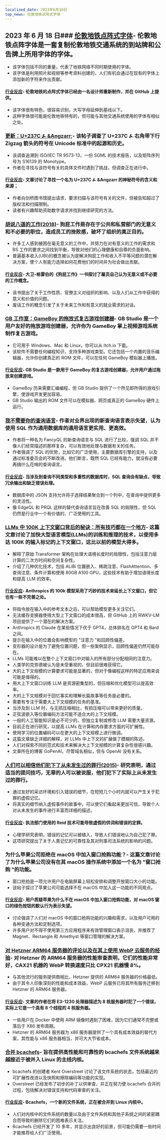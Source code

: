 ```yaml
---
localized_date: 2023年6月18日
top_news: 伦敦地铁点阵式字体
---
```




<CallToAction />

<Steps>

## 2023 年 6 月 18 日### [伦敦地铁点阵式字体](https://github.com/petykowski/London-Underground-Dot-Matrix-Typeface)- 伦敦地铁点阵字体是一套复制伦敦地铁交通系统的到站牌和公告牌上所用字体的字体。

- 该字体包括不同的重量，代表了地铁网络不同时期使用的字体。
- 该字体是利用照片和视频等参考资料创建的，人们有机会通过在现有的字体上添加新的字符来作出贡献。

#### [行业反应](http://news.ycombinator.com/item?id=36367667)- 伦敦地铁的点阵式字体已经由一名设计师重新制作，并在 GitHub 上提供。

- 该字体很有特色，很容易识别，大写字母延伸到基线以下。
- 这种字体很可能是伦敦地铁特有的，但可能与其他交通系统使用的字体有相似之处。

### [更新：U+237C ⍼ &Angzarr;](https://ionathan.ch/2023/06/06/angarr.html)- 该帖子调查了 U+237C ⍼ 右角带下行 Zigzag 箭头的符号在 Unicode 标准中的起源和历史。

- 该调查追溯到 ISO/IEC TR 9573-13，一份 SGML 的技术报告，以及矩阵序列号为 S16139 的 Monotype。
- 作者在寻找与该符号有关的具体文件时遇到了挑战，但调查正在进行中。

#### [行业反应](http://news.ycombinator.com/item?id=36369553)- 文章讨论了寻找一个名为 U+237C ⍼ &Angzarr 的神秘符号的含义和来源；

- 作者向剑桥图书馆提出请求，要求扫描与该符号有关的文件，但被告知超过了版权法和扫描限制。
- 读者有兴趣帮助资助数字请求并找到继续研究的方法。

### [胡说八道的工作(2018)](https://theanarchistlibrary.org/library/david-graeber-bullshit-jobs)- 狗屁工作是存在于公共和私营部门的无意义和不必要的职位，造成员工的挫败感，破坏了组织的真正目的。

- 许多工人感到被困在毫无意义的工作中，并努力在对有意义的工作的需求和 BS 工作的要求之间找到平衡，导致对他们的心理健康和自尊的负面影响。
- 普遍基本收入(UBI)的概念被认为是解决狗屁工作和收入不平等问题的潜在解决方案，使个人有能力选择如何花费他们的时间并为社会做出贡献。

#### [行业反应](http://news.ycombinator.com/item?id=36373190)- 大卫-格雷伯的《狗屁工作》一书探讨了雇员自己认为无意义或不必要的工作概念。

- 该书提出了关于工作性质、官僚主义对组织的影响、以及人们从工作中获得的意义和价值的问题。
- 废话工作的概念引发了关于未来工作和有意义的就业需求的对话。

### [GB 工作室：GameBoy 的拖放式复古游戏创建器](https://www.gbstudio.dev/)- GB Studio 是一个用户友好的拖放游戏创建器，允许你为 GameBoy 掌上视频游戏系统制作复古游戏。

- 它可用于 Windows、Mac 和 Linux，你可以从 Itch.io 下载。
- 该软件不需要任何编程知识，支持多种游戏类型。它还包括一个内置的音乐编辑器，允许你创建真正的 ROM 文件，可以在任何 GameBoy 模拟器上播放。

#### [行业反应](http://news.ycombinator.com/item?id=36372284)- GB Studio 是一款用于 GameBoy 的复古游戏创建器，允许用户通过拖放来创建游戏。

- GameBoy 历来需要汇编编程，但 GB Studio 提供了一个所见即所得的游戏引擎，使游戏开发更加容易。
- GB Studio 输出的 ROM 文件可以在模拟器、网页或真正的 GameBoy 硬件上运行。

### [我不需要你的查询语言](https://antonz.org/fancy-ql/)- 作者对业界出现的新查询语言表示失望，认为使用 SQL 作为通用数据库的通用语言更实用、更高效。

- 作者将一种名为 FancyQL 的新查询语言与 SQL 进行了比较，强调 SQL 并不像人们经常描述的那样复杂，可以有效地处理与数据有关的任务。
- 作者强调了 SQL 的优势，比如它的广泛使用，主要数据库引擎的支持，以及通过标准委员会的不断改进。他们断言，既然 SQL 已经有能力，就没有必要再搞什么花哨的查询语言。

#### [行业反应](http://news.ycombinator.com/item?id=36369018)- 当涉及到查询不同类型和多重性的数据库时，SQL 查询会有缺点，导致冗余输出和缺乏错误处理。

- 数据库中的 JSON 支持允许将子选择结果聚合到一个列中，在查询中提供更多的灵活性。
- 像 EdgeQL 和 PRQL 这样的替代查询语言旨在改善 SQL 的局限性，但 SQL 仍然是行业中一个有价值的、广泛使用的工具。

### [LLMs 中 100K 上下文窗口背后的秘诀：所有技巧都在一个地方](https://blog.gopenai.com/how-to-speed-up-llms-and-use-100k-context-window-all-tricks-in-one-place-ffd40577b4c)- 这篇文章讨论了加快大型语言模型(LLMs)的训练和推理的技术，以使用多达 100K 的输入标记的上下文窗口，这比以前的模型大得多。

- 解释了原始 Transformer 架构在处理大语境长度时的局限性，包括注意力层计算的二次方时间和空间复杂性。
- 介绍了几种优化技术，包括 ALiBi 位置嵌入、稀疏注意、FlashAttention、多查询注意、条件计算和使用 80GB A100 GPU，这些技术有助于增加语境长度和提高 LLM 的效率。

#### [行业反应](http://news.ycombinator.com/item?id=36374936)- Anthropics 的 100k 模型采用了巧妙的技术来延长上下文窗口，但它也有一些不完善之处。

- 将指令放在输入中的参考文本之后，可以帮助模型更多关注它们。
- 无法缓存变换器使得大型上下文窗口的成本很高，但 GitHub 上的 RWKV-LM 项目提供了一个潜在的解决方案。
- Anthropics 的 Claude 在某些情况下优于 GPT4，总体排名在 GPT4 和 Bard 之间。
- 提示在输入中的位置会影响模型的 "注意力 "和回顾性偏差。
- 变形器的设计是为了避免位置问题，但一些案例显示，回顾性偏差仍然可能存在。
- LLMs 可能难以在整个上下文窗口中对输入的所有部分分配相同的注意力。
- 人类学的克劳德被认为是未受重视的，但目前很难获得它。
- 大的上下文规模的计算要求可能是显著的，但对于像编程这样的特定应用来说可能是值得的。
- 用大上下文窗口训练 LLM 是资源密集型的，但压缩和优化模型可以提高效率。
- 大的上下文规模对于回忆事实和理解长篇故事等任务是必要的。
- 需要有专注于需要大上下文规模的任务的基准。
- 当涉及到 LLM 时，与无损压缩相比，有损压缩可以带来更好的质量。
- 正弦波嵌入等位置编码方法可能不适合大的上下文规模。
- 一般的人工智能知识是必不可少的，但独立复制或修改 LLM 需要大量资源。
- 目前正在进行研究，以提高 LLMs 在计算和内存要求方面的可扩展性。
- 使用学习的位置编码可以在更大的上下文规模上进行微调。
- 这篇文章缺乏详细的解释，对 LLMs 中上下文的扩展做了模糊的陈述。
- 人们对探索不同的范式和技术来解决大上下文规模的计算复杂性很感兴趣。
- 文章所在的博客 GoPenAI，尽管域名相似，但与 OpenAI 没有关系。

### [人们可以相信他们犯下了从未发生过的罪行(2015)](https://www.psychologicalscience.org/news/releases/people-can-be-convinced-they-committed-a-crime-they-dont-remember.html)- 研究表明，通过适当的提问技巧，无辜的人可以被说服，他们犯下了实际上从未发生过的罪行。

- 通过友好的采访环境和引入错误的细节，在短短几个小时内就可以产生关于犯罪的虚假记忆。
- 将真实的细节纳入虚假事件的故事中，可以使它们看起来更加可信，导致个人对从未发生的事件进行丰富而详细的描述。

#### [行业反应](http://news.ycombinator.com/item?id=36367147)- 执法部门使用的 Reid 技术可能导致虚假的供词和错误的定罪。

- 心理学研究表明，错误的记忆可以被植入，导致人们错误地认为自己犯了罪。
- 这项研究提出了关于人类记忆的可靠性及其对刑事司法系统的影响的问题。

### 为什么苹果公司拒绝在 macOS 中加入窗口抢购功能？- 这篇文章讨论了为什么苹果公司没有在其 macOS 操作系统中添加一个名为 "窗口抢购 "的功能。

- 窗口抢拍是一项允许用户在电脑屏幕上轻松安排和调整开放窗口大小的功能。
- 该帖子探讨了苹果公司可能选择不在 macOS 中加入这一功能的不同观点。

#### [行业反应](http://news.ycombinator.com/item?id=36368990)- 用户质疑苹果为什么不在 macOS 中加入窗口抢购功能，对 macOS 窗口的绿色按钮的默认行为表示失望。

- 讨论强调了人们对 macOS 中的窗口抢购功能的兴趣和需求，以及用户可用的各种变通方法和定制选项。
- 许多用户对不得不使用第三方应用程序来有效管理窗口表示沮丧，并推荐了 Magnet、Rectangle 和 Amethyst 等窗口管理的解决方案。

### [对 Hetzner ARM64 服务器的评论以及在其上使用 WebP 云服务的经验](https://blog.webp.se/hetzner-arm64-en/)- 对 Hetzner 的 ARM64 服务器的性能审查表明，它们的性能非常好，CAX21 机器的 WebP 转换速度只比 CPX21 机器慢 8%。

- 与其他流行的服务提供商相比，Hetzner 提供的 ARM64 服务器的价格最低。
- 由于其令人印象深刻的性能和成本效益，WebP 云服务已将其所有服务迁移到 Hetzner 的 ARM64 服务器。

#### [行业反应](http://news.ycombinator.com/item?id=36368586)- 文章的作者在将 E3-1230 处理器描述为 8 核服务器时犯了一个错误，实际上它是一个具有 8 个线程的 4 核服务器。

- 一些用户在 Docker 中使用 ARM 镜像时遇到了困难，因为它们通常不完整或落后于 X86 发布周期。
- Hetzner 的 ARM64 服务器为 x86 服务器提供了一个具有成本效益的替代方案，其性能与 x86 服务器相当，并可大大节省成本。

### [合并 bcachefs](https://lwn.net/SubscriberLink/934692/5046d466490d9220/)- 旨在提供高性能和可靠性的 bcachefs 文件系统越来越接近于被并入 Linux 的主线内核。

- bcachefs 的创建者 Kent Overstreet 讨论了该文件系统的状态，包括最近的可扩展性改进以及快照和擦除编码等功能的实现。
- Overstreet 已经发布了初步的补丁以供审查，并正在努力使 bcachefs 合并的过程，包括解决对错误支持和代码审查的关注。

#### [行业反应](http://news.ycombinator.com/item?id=36366002)- Bcachefs，一个新的文件系统，正在被合并到 Linux 内核中。

- 人们对内核中的文件系统的数量以及由于文件系统和其他子系统之间的紧密耦合而导致的删除它们的困难表示关注。
- Bcachefs 已经开发了 10 多年，并显示出良好的前景，但可能仍需要一些时间才能推荐给人们广泛使用。

</Steps>
